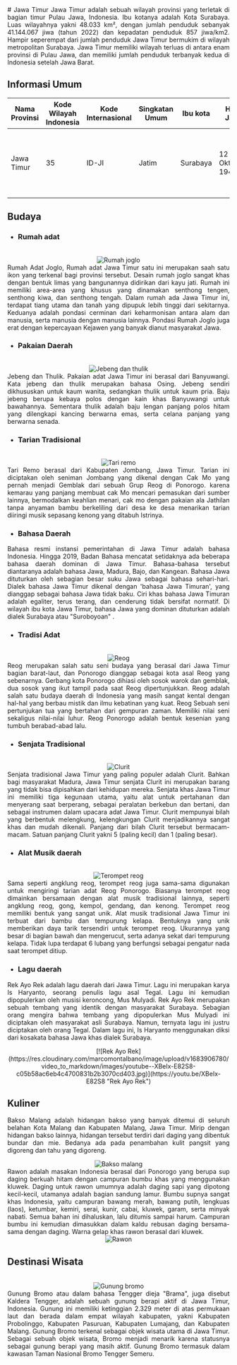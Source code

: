 <div align="justify">
   # Jawa Timur
   Jawa Timur  adalah sebuah wilayah provinsi yang terletak di bagian timur Pulau Jawa, Indonesia. Ibu kotanya adalah Kota Surabaya. Luas wilayahnya yakni 48.033 km², dengan jumlah penduduk sebanyak 41.144.067 jiwa (tahun 2022) dan kepadatan penduduk 857 jiwa/km2. Hampir seperempat dari jumlah penduduk Jawa Timur bermukim di wilayah metropolitan Surabaya. Jawa Timur memiliki wilayah terluas di antara enam provinsi di Pulau Jawa, dan memiliki jumlah penduduk terbanyak kedua di Indonesia setelah Jawa Barat.

   ## Informasi Umum
   | Nama Provinsi | Kode Wilayah Indonesia | Kode Internasional | Singkatan Umum | Ibu kota | Hari Jadi       | Lambang                                                                                                                                                  |
   |---------------|------------------------|--------------------|----------------|----------|-----------------|----------------------------------------------------------------------------------------------------------------------------------------------------------|
   | Jawa Timur    | 35                     | ID-JI              | Jatim          | Surabaya | 12 Oktober 1945 | <div align="center"><img alt="Lambang jatim" width="150" src="https://upload.wikimedia.org/wikipedia/commons/7/74/Coat_of_arms_of_East_Java.svg"/></div> |

   ## Budaya

   - ### Rumah adat
   <br/>
   <div align="center"><img alt="Rumah joglo" src="https://o-cdn-cas.sirclocdn.com/parenting/images/Rumah-Adat-Jawa-Timur-Joglo-1.width-800.format-webp.webp"/></div>
   Rumah Adat Joglo, Rumah adat Jawa Timur satu ini merupakan saah satu ikon yang terkenal bagi provinsi tersebut. Desain rumah joglo sangat khas dengan bentuk limas yang bangunannya didirikan dari kayu jati. Rumah ini memiliki area-area yang khusus yang dinamakan senthong tengen, senthong kiwa, dan senthong tengah. Dalam rumah ada Jawa Timur ini, terdapat tiang utama dan tanah yang dipupuk lebih tinggi dari sekitarnya. Keduanya adalah pondasi cerminan dari keharmonisan antara alam dan manusia, serta manusia dengan manusia lainnya. Pondasi Rumah Joglo juga erat dengan kepercayaan Kejawen yang banyak dianut masyarakat Jawa. 
   
   - ### Pakaian Daerah
   <br/>
   <div align="center"><img alt="Jebeng dan thulik" src="https://cdn.timesmedia.co.id/images/2022/01/24/Pasangan-Jebeng-Thulik-Banyuwangi.jpg"/></div>
   Jebeng dan Thulik. Pakaian adat Jawa Timur ini berasal dari Banyuwangi. Kata jebeng dan thulik merupakan bahasa Osing. Jebeng sendiri dikhususkan untuk kaum wanita, sedangkan thulik untuk kaum pria. Baju jebeng berupa kebaya polos dengan kain khas Banyuwangi untuk bawahannya. Sementara thulik adalah baju lengan panjang polos hitam yang dilengkapi kancing berwarna emas, serta celana panjang yang berwarna senada.   

   - ### Tarian Tradisional
   <br/>
   <div align="center"><img alt="Tari remo" src="https://upload.wikimedia.org/wikipedia/commons/5/5a/Tari_Remo.jpg"/></div>
   Tari Remo berasal dari Kabupaten Jombang, Jawa Timur. Tarian ini diciptakan oleh seniman Jombang yang dikenal dengan Cak Mo yang pernah menjadi Gemblak dari sebuah Grup Reog di Ponorogo. karena kemarau yang panjang membuat cak Mo mencari pemasukan dari sumber lainnya, bermodalkan keahlian menari, cak mo dengan pakaian ala Jathilan tanpa anyaman bambu berkeliling dari desa ke desa menarikan tarian diiringi musik sepasang kenong yang ditabuh Istrinya.

   - ### Bahasa Daerah
   Bahasa resmi instansi pemerintahan di Jawa Timur adalah bahasa Indonesia. Hingga 2019, Badan Bahasa mencatat setidaknya ada beberapa bahasa daerah dominan di Jawa Timur. Bahasa-bahasa tersebut diantaranya adalah bahasa Jawa, Madura, Bajo, dan Kangean. Bahasa Jawa dituturkan oleh sebagian besar suku Jawa sebagai bahasa sehari-hari. Dialek bahasa Jawa Timur dikenal dengan 'bahasa Jawa Timuran', yang dianggap sebagai bahasa Jawa tidak baku. Ciri khas bahasa Jawa Timuran adalah egaliter, terus terang, dan cenderung tidak bersifat normatif. Di wilayah ibu kota Jawa Timur, bahasa Jawa yang dominan dituturkan adalah dialek Surabaya atau "Suroboyoan" .
   
   - ### Tradisi Adat
   <br/>
   <div align="center"><img alt="Reog" src="https://upload.wikimedia.org/wikipedia/commons/2/29/Reog_ponorogo_dalam_event_eksotika_bromo.jpg"/></div>
   Reog merupakan salah satu seni budaya yang berasal dari Jawa Timur bagian barat-laut, dan Ponorogo dianggap sebagai kota asal Reog yang sebenarnya. Gerbang kota Ponorogo dihiasi oleh sosok warok dan gemblak, dua sosok yang ikut tampil pada saat Reog dipertunjukkan. Reog adalah salah satu budaya daerah di Indonesia yang masih sangat kental dengan hal-hal yang berbau mistik dan ilmu kebatinan yang kuat. Reog Sebuah seni pertunjukan tua yang bertahan dari gempuran zaman. Memiliki nilai seni sekaligus nilai-nilai luhur. Reog Ponorogo adalah bentuk kesenian yang tumbuh berabad-abad lalu.
   
   - ### Senjata Tradisional
   <br/>
   <div align="center"><img alt="Clurit" src="https://asset.kompas.com/crops/gnfff8Kll7iIjnoIt_fooShJ8r0=/40x29:593x398/750x500/data/photo/2021/05/17/60a215d6b5272.png"/></div>
   Senjata tradisional Jawa Timur yang paling populer adalah Clurit. Bahkan bagi masyarakat Madura, Jawa Timur senjata Clurit ini merupakan barang yang tidak bisa dipisahkan dari kehidupan mereka. Senjata khas Jawa Timur ini memiliki tiga kegunaan utama, yaitu alat untuk pertahanan dan menyerang saat berperang, sebagai peralatan berkebun dan bertani, dan sebagai instrumen dalam upacara adat Jawa Timur. Clurit mempunyai bilah yang berbentuk melengkung, kelengkungan Clurit menjadikannya sangat khas dan mudah dikenali. Panjang dari bilah Clurit tersebut bermacam-macam. Satuan panjang Clurit yakni 5 (paling kecil) dan 1 (paling besar).
   
   - ### Alat Musik daerah
   <br/>
   <div align="center"><img alt="Terompet reog" src="https://s0.bukalapak.com/uploads/content_attachment/f5cb5e0540e8d7622d9834c5/w-740/alat_musik_tradisional_jawa_timur_4.jpg.webp"/></div>
   Sama seperti angklung reog, terompet reog juga sama-sama digunakan untuk mengiringi tarian adat Reog Ponorogo. Biasanya terompet reog dimainkan bersamaan dengan alat musik tradisional lainnya, seperti angklung reog, gong, kempol, gendang, dan kenong. Terompet reog memiliki bentuk yang sangat unik. Alat musik tradisional Jawa Timur ini terbuat dari bambu dan tempurung kelapa. Bentuknya yang unik memberikan daya tarik tersendiri untuk terompet reog. Ukurannya yang besar di bagian bawah dan mengerucut, serta adanya sekat dari tempurung kelapa. Tidak lupa terdapat 6 lubang yang berfungsi sebagai pengatur nada saat terompet ditiup.
   
   - ### Lagu daerah
   Rek Ayo Rek adalah lagu daerah dari Jawa Timur. Lagu ini merupakan karya Is Haryanto, seorang penulis lagu asal Tegal. Lagu ini kemudian dipopulerkan oleh musisi keroncong, Mus Mulyadi. Rek Ayo Rek merupakan sebuah tembang yang identik dengan masyarakat Surabaya. Sebagian orang mengira bahwa tembang yang dipopulerkan Mus Mulyadi ini diciptakan oleh masyarakat asli Surabaya. Namun, ternyata lagu ini justru diciptakan oleh orang Tegal. Dalam lagu ini, Is Haryanto menggunakan diksi dari kosakata bahasa Jawa khas dialek Surabaya.
   <br/>
   <div align="center">[![Rek Ayo Rek](https://res.cloudinary.com/marcomontalbano/image/upload/v1683906780/video_to_markdown/images/youtube--XBeIx-E82S8-c05b58ac6eb4c4700831b2b3070cd403.jpg)](https://youtu.be/XBeIx-E82S8 "Rek Ayo Rek")</div>
   
   ## Kuliner
   Bakso Malang adalah hidangan bakso yang banyak ditemui di seluruh belahan Kota Malang dan Kabupaten Malang, Jawa Timur. Mirip dengan hidangan bakso lainnya, hidangan tersebut terdiri dari daging yang dibentuk bundar dan mie. Bedanya ada pada penambahan kulit pangsit yang digoreng dan tahu yang digoreng.
   <br/>
   <div align="center"><img alt="Bakso malang" src="https://upload.wikimedia.org/wikipedia/commons/b/b6/Baso_Malang_Karapitan.JPG"/></div>
   Rawon adalah masakan Indonesia berasal dari Ponorogo yang berupa sup daging berkuah hitam dengan campuran bumbu khas yang menggunakan kluwek. Daging untuk rawon umumnya adalah daging sapi yang dipotong kecil-kecil, utamanya adalah bagian sandung lamur. Bumbu supnya sangat khas Indonesia, yaitu campuran bawang merah, bawang putih, lengkuas (laos), ketumbar, kemiri, serai, kunir, cabai, kluwek, garam, serta minyak nabati. Semua bahan ini dihaluskan, lalu ditumis sampai harum. Campuran bumbu ini kemudian dimasukkan dalam kaldu rebusan daging bersama-sama dengan daging. Warna gelap khas rawon berasal dari kluwek.
   <br/>
   <div align="center"><img alt="Rawon" src="https://upload.wikimedia.org/wikipedia/commons/7/7e/Rawon_Setan.jpg"/></div>

   ## Destinasi Wisata
   <br/>
   <div align="center"><img alt="Gunung bromo" src="https://upload.wikimedia.org/wikipedia/commons/7/7d/Mount_Bromo_at_sunrise%2C_showing_its_volcanoes_and_Mount_Semeru_%28background%29.jpg"/></div>
   Gunung Bromo atau dalam bahasa Tengger dieja "Brama", juga disebut Kaldera Tengger, adalah sebuah gunung berapi aktif di Jawa Timur, Indonesia. Gunung ini memiliki ketinggian 2.329 meter di atas permukaan laut dan berada dalam empat wilayah kabupaten, yakni Kabupaten Probolinggo, Kabupaten Pasuruan, Kabupaten Lumajang, dan Kabupaten Malang. Gunung Bromo terkenal sebagai objek wisata utama di Jawa Timur. Sebagai sebuah objek wisata, Bromo menjadi menarik karena statusnya sebagai gunung berapi yang masih aktif. Gunung Bromo termasuk dalam kawasan Taman Nasional Bromo Tengger Semeru.
</div>